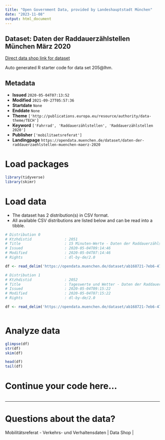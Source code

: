 ```yaml
---
title: "Open Government Data, provided by Landeshauptstadt München"
date: "2023-11-08"
output: html_document
---
```


## Dataset: Daten der Raddauerzählstellen München März 2020

[Direct data shop link for dataset](https://opendata.muenchen.de/dataset/daten-der-raddauerzaehlstellen-muenchen-maerz-2020)

Auto generated R starter code for data set 205@lhm.

## Metadata

- **Issued** `2020-05-04T07:13:52`
- **Modified** `2021-09-27T05:57:36`
- **Startdate** `None`
- **Enddate** `None`
- **Theme** `['http://publications.europa.eu/resource/authority/data-theme/TECH']`
- **Keyword** `['Fahrrad', 'Raddauerzählstellen', 'Raddauerzählstellen 2020']`
- **Publisher** `['mobilitaetsreferat']`
- **Landingpage** `https://opendata.muenchen.de/dataset/daten-der-raddauerzaehlstellen-muenchen-maerz-2020`


# Load packages

```r

library(tidyverse)
library(skimr)

```

# Load data

-   The dataset has 2 distribution(s) in CSV format.
-   All available CSV distributions are listed below and can be read into a tibble.

```r

# Distribution 0
# Ktzhdistid               : 2051
# Title                    : 15 Minuten-Werte - Daten der Raddauerzählstellen München März 2020
# Issued                   : 2020-05-04T09:14:46
# Modified                 : 2020-05-04T07:14:46
# Rights                   : dl-by-de/2.0

df <- read_delim('https://opendata.muenchen.de/dataset/ab168721-7eb6-4715-a12b-46800a2879c2/resource/aece96df-4fad-49fc-bd21-2d64f8ea50e9/download/rad20200315min.csv')

# Distribution 1
# Ktzhdistid               : 2052
# Title                    : Tageswerte und Wetter - Daten der Raddauerzählstellen München März 2020
# Issued                   : 2020-05-04T09:15:22
# Modified                 : 2020-05-04T07:15:22
# Rights                   : dl-by-de/2.0

df <- read_delim('https://opendata.muenchen.de/dataset/ab168721-7eb6-4715-a12b-46800a2879c2/resource/20e83eaf-00ac-46d1-a7bb-84c936393c74/download/rad202003tage.csv')



```

# Analyze data

```r

glimpse(df)
str(df)
skim(df)

head(df)
tail(df)

```

# Continue your code here...

```r

```

------------------------------------------------------------------------

# Questions about the data?

Mobilitätsreferat - Verkehrs- und Verhaltensdaten | Data Shop | 
